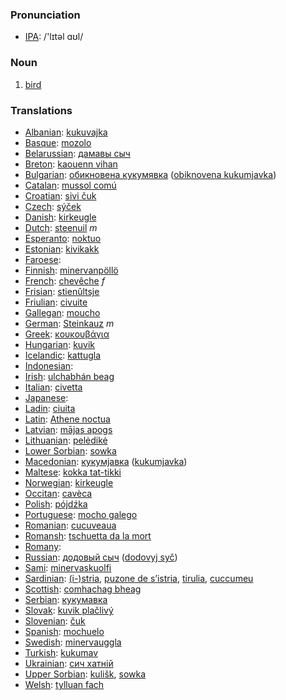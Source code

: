 === Pronunciation ===
*[[w:IPA|IPA]]: /'lɪtəl ɑʊl/

=== Noun ===

# [[bird]]

=== Translations ===

*[[Albanian]]: [[kukuvajka]]
*[[Basque]]: [[mozolo]] 
*[[Belarussian]]: [[дамавы сыч]]
*[[Breton]]: [[kaouenn vihan]]
*[[Bulgarian]]: [[обикновена кукумявка]] ([[obiknovena kukumjavka]])
*[[Catalan]]: [[mussol comú]]
*[[Croatian]]: [[sivi čuk]]
*[[Czech]]: [[sýček]]
*[[Danish]]: [[kirkeugle]]
*[[Dutch]]: [[steenuil]] ''m''
*[[Esperanto]]: [[noktuo]]
*[[Estonian]]: [[kivikakk]]
*[[Faroese]]: [[]]
*[[Finnish]]: [[minervanpöllö]]
*[[French]]: [[chevêche]] ''f''
*[[Frisian]]: [[stienûltsje]]
*[[Friulian]]: [[civuite]]
*[[Gallegan]]: [[moucho]]
*[[German]]: [[Steinkauz]] ''m''
*[[Greek]]: [[κουκουβάγια]] '' ''
*[[Hungarian]]: [[kuvik]]
*[[Icelandic]]: [[kattugla]]
*[[Indonesian]]: [[]]
*[[Irish]]: [[ulchabhán beag]]
*[[Italian]]: [[civetta]] '' ''
*[[Japanese]]: [[]]
*[[Ladin]]: [[ciuita]]
*[[Latin]]: [[Athene noctua]] '' ''
*[[Latvian]]: [[mājas apogs]]
*[[Lithuanian]]: [[pelėdikė]]
*[[Lower Sorbian]]: [[sowka]]
*[[Macedonian]]: [[кукумjавка]] ([[kukumjavka]])
*[[Maltese]]: [[kokka tat-tikki]]
*[[Norwegian]]: [[kirkeugle]]
*[[Occitan]]: [[cavèca]]
*[[Polish]]: [[pójdźka]] '' ''
*[[Portuguese]]: [[mocho galego]]
*[[Romanian]]: [[cucuveaua]]
*[[Romansh]]: [[tschuetta da la mort]]
*[[Romany]]: [[]]
*[[Russian]]: [[додовый сыч]] ([[dodovyj syč]]) '' ''
*[[Sami]]: [[minervaskuolfi]]
*[[Sardinian]]: [[(i-)stria]], [[puzone de s’istria]], [[tirulia]], [[cuccumeu]]
*[[Scottish]]: [[comhachag bheag]]
*[[Serbian]]: [[кукумавка]]
*[[Slovak]]: [[kuvik plačlivý]]
*[[Slovenian]]: [[čuk]]
*[[Spanish]]: [[mochuelo]] '' ''
*[[Swedish]]: [[minervauggla]]
*[[Turkish]]: [[kukumav]] 
*[[Ukrainian]]: [[сич хатній]]
*[[Upper Sorbian]]: [[kulišk]], [[sowka]]
*[[Welsh]]: [[tylluan fach]]